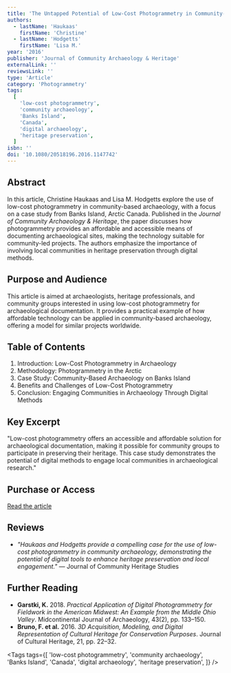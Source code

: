 ```yaml
---
title: 'The Untapped Potential of Low-Cost Photogrammetry in Community-Based Archaeology: A Case Study from Banks Island, Arctic Canada'
authors:
  - lastName: 'Haukaas'
    firstName: 'Christine'
  - lastName: 'Hodgetts'
    firstName: 'Lisa M.'
year: '2016'
publisher: 'Journal of Community Archaeology & Heritage'
externalLink: ''
reviewsLink: ''
type: 'Article'
category: 'Photogrammetry'
tags:
  [
    'low-cost photogrammetry',
    'community archaeology',
    'Banks Island',
    'Canada',
    'digital archaeology',
    'heritage preservation',
  ]
isbn: ''
doi: '10.1080/20518196.2016.1147742'
---
```


## Abstract

In this article, Christine Haukaas and Lisa M. Hodgetts explore the use of low-cost photogrammetry in community-based archaeology, with a focus on a case study from Banks Island, Arctic Canada. Published in the _Journal of Community Archaeology & Heritage_, the paper discusses how photogrammetry provides an affordable and accessible means of documenting archaeological sites, making the technology suitable for community-led projects. The authors emphasize the importance of involving local communities in heritage preservation through digital methods.

## Purpose and Audience

This article is aimed at archaeologists, heritage professionals, and community groups interested in using low-cost photogrammetry for archaeological documentation. It provides a practical example of how affordable technology can be applied in community-based archaeology, offering a model for similar projects worldwide.

## Table of Contents

1. Introduction: Low-Cost Photogrammetry in Archaeology
2. Methodology: Photogrammetry in the Arctic
3. Case Study: Community-Based Archaeology on Banks Island
4. Benefits and Challenges of Low-Cost Photogrammetry
5. Conclusion: Engaging Communities in Archaeology Through Digital Methods

## Key Excerpt

"Low-cost photogrammetry offers an accessible and affordable solution for archaeological documentation, making it possible for community groups to participate in preserving their heritage. This case study demonstrates the potential of digital methods to engage local communities in archaeological research."

## Purchase or Access

[Read the article](https://www.tandfonline.com/doi/full/10.1080/20518196.2016.1147742)

## Reviews

- _"Haukaas and Hodgetts provide a compelling case for the use of low-cost photogrammetry in community archaeology, demonstrating the potential of digital tools to enhance heritage preservation and local engagement."_ — Journal of Community Heritage Studies

## Further Reading

- **Garstki, K.** 2018. _Practical Application of Digital Photogrammetry for Fieldwork in the American Midwest: An Example from the Middle Ohio Valley_. Midcontinental Journal of Archaeology, 43(2), pp. 133–150.
- **Bruno, F. et al.** 2016. _3D Acquisition, Modeling, and Digital Representation of Cultural Heritage for Conservation Purposes_. Journal of Cultural Heritage, 21, pp. 22–32.

<Tags
  tags={[
    'low-cost photogrammetry',
    'community archaeology',
    'Banks Island',
    'Canada',
    'digital archaeology',
    'heritage preservation',
  ]}
/>
